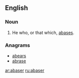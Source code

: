 ==English==

===Noun===
{{en-noun}}

# He who, or that which, [[abase]]s.

===Anagrams===
* [[abears#English|abears]]
* [[abrase#English|abrase]]

[[ar:abaser]]
[[ru:abaser]]